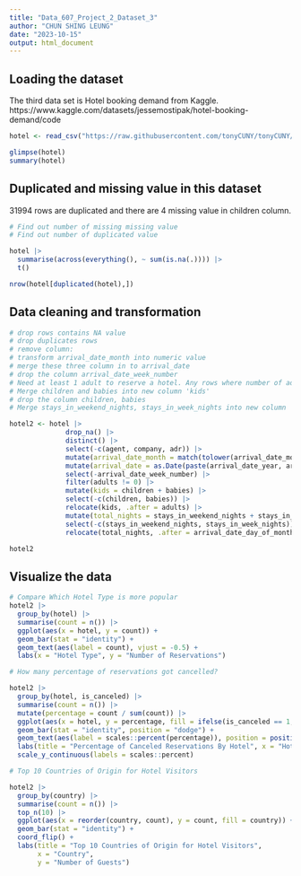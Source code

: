 ---
title: "Data_607_Project_2_Dataset_3"
author: "CHUN SHING LEUNG"
date: "2023-10-15"
output: html_document
---

## Loading the dataset

The third data set is Hotel booking demand from Kaggle.
https://www.kaggle.com/datasets/jessemostipak/hotel-booking-demand/code

```{r warning=FALSE, message=FALSE}

hotel <- read_csv("https://raw.githubusercontent.com/tonyCUNY/tonyCUNY/main/hotel_bookings.csv")

glimpse(hotel)
summary(hotel)

```

## Duplicated and missing value in this dataset

31994 rows are duplicated and there are 4 missing value in children column.

```{r warning=FALSE, message=FALSE}
# Find out number of missing missing value
# Find out number of duplicated value

hotel |> 
  summarise(across(everything(), ~ sum(is.na(.)))) |>
  t()

nrow(hotel[duplicated(hotel),])

```


## Data cleaning and transformation


```{r warning=FALSE, message=FALSE}
# drop rows contains NA value
# drop duplicates rows
# remove column: 
# transform arrival_date_month into numeric value
# merge these three column in to arrival_date
# drop the column arrival_date_week_number
# Need at least 1 adult to reserve a hotel. Any rows where number of adults equal to 0 need to be eliminated.
# Merge children and babies into new column 'kids'
# drop the column children, babies
# Merge stays_in_weekend_nights, stays_in_week_nights into new column 'total_nights'

hotel2 <- hotel |> 
              drop_na() |> 
              distinct() |> 
              select(-c(agent, company, adr)) |> 
              mutate(arrival_date_month = match(tolower(arrival_date_month), tolower(month.name))) |> 
              mutate(arrival_date = as.Date(paste(arrival_date_year, arrival_date_month, arrival_date_day_of_month, sep = "-"))) |> 
              select(-arrival_date_week_number) |> 
              filter(adults != 0) |> 
              mutate(kids = children + babies) |>
              select(-c(children, babies)) |> 
              relocate(kids, .after = adults) |> 
              mutate(total_nights = stays_in_weekend_nights + stays_in_week_nights) |>
              select(-c(stays_in_weekend_nights, stays_in_week_nights)) |> 
              relocate(total_nights, .after = arrival_date_day_of_month)

hotel2

```


## Visualize the data


```{r warning=FALSE, message=FALSE}

# Compare Which Hotel Type is more popular
hotel2 |>
  group_by(hotel) |> 
  summarise(count = n()) |> 
  ggplot(aes(x = hotel, y = count)) +
  geom_bar(stat = "identity") + 
  geom_text(aes(label = count), vjust = -0.5) +
  labs(x = "Hotel Type", y = "Number of Reservations")

# How many percentage of reservations got cancelled?

hotel2 |>
  group_by(hotel, is_canceled) |> 
  summarise(count = n()) |> 
  mutate(percentage = count / sum(count)) |> 
  ggplot(aes(x = hotel, y = percentage, fill = ifelse(is_canceled == 1, "canceled", "not canceled"))) +
  geom_bar(stat = "identity", position = "dodge") +
  geom_text(aes(label = scales::percent(percentage)), position = position_dodge(width = 0.9), vjust = -0.5) +
  labs(title = "Percentage of Canceled Reservations By Hotel", x = "Hotel", y = "Percentage", fill="Type")+
  scale_y_continuous(labels = scales::percent)

# Top 10 Countries of Origin for Hotel Visitors

hotel2 |>
  group_by(country) |> 
  summarise(count = n()) |> 
  top_n(10) |> 
  ggplot(aes(x = reorder(country, count), y = count, fill = country)) +
  geom_bar(stat = "identity") + 
  coord_flip() +
  labs(title = "Top 10 Countries of Origin for Hotel Visitors",
       x = "Country",
       y = "Number of Guests")



```